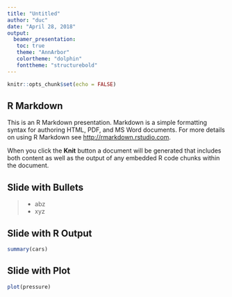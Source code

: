 ```yaml
---
title: "Untitled"
author: "duc"
date: "April 28, 2018"
output: 
  beamer_presentation:
   toc: true
   theme: "AnnArbor"
   colortheme: "dolphin"
   fonttheme: "structurebold"
---
```


```r
knitr::opts_chunk$set(echo = FALSE)
```

## R Markdown

This is an R Markdown presentation. Markdown is a simple formatting syntax for authoring HTML, PDF, and MS Word documents. For more details on using R Markdown see <http://rmarkdown.rstudio.com>.

When you click the **Knit** button a document will be generated that includes both content as well as the output of any embedded R code chunks within the document.

## Slide with Bullets

>  - abz  
>  - xyz

## Slide with R Output

```r
summary(cars)
```

## Slide with Plot

```r
plot(pressure)
```

